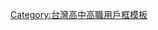 {{Userbox
  |id=TNSSH
  |id-c=#E0E8FF
  |info=這個用戶是'''[[國立臺南第二高級中學]]'''的學生、校友或教職人員。
  |info-c=#EE3B3B
  |info-s=10
  |border-c=#6699ff
}}<includeonly>[[Category:國立臺南第二高級中學維基人|{{PAGENAME}}]]</includeonly>
<noinclude>
<p style="clear: both; padding-top: 2em">
[[Category:台灣高中高職用戶框模板]]
</noinclude>